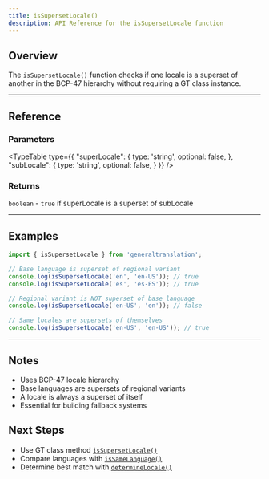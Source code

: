 ```yaml
---
title: isSupersetLocale()
description: API Reference for the isSupersetLocale function
---
```


## Overview

The `isSupersetLocale()` function checks if one locale is a superset of another in the BCP-47 hierarchy without requiring a GT class instance.

---

## Reference

### Parameters

<TypeTable
  type={{
    "superLocale": {
      type: 'string',
      optional: false,
    },
    "subLocale": {
      type: 'string',
      optional: false,
    }
  }}
/>

### Returns

`boolean` - `true` if superLocale is a superset of subLocale

---

## Examples


```typescript
import { isSupersetLocale } from 'generaltranslation';

// Base language is superset of regional variant
console.log(isSupersetLocale('en', 'en-US')); // true
console.log(isSupersetLocale('es', 'es-ES')); // true

// Regional variant is NOT superset of base language
console.log(isSupersetLocale('en-US', 'en')); // false

// Same locales are supersets of themselves
console.log(isSupersetLocale('en-US', 'en-US')); // true
```

---

## Notes

- Uses BCP-47 locale hierarchy
- Base languages are supersets of regional variants
- A locale is always a superset of itself
- Essential for building fallback systems

## Next Steps

- Use GT class method [`isSupersetLocale()`](/docs/core/class/methods/locales/isSupersetLocale)
- Compare languages with [`isSameLanguage()`](/docs/core/functions/locales/isSameLanguage)
- Determine best match with [`determineLocale()`](/docs/core/functions/locales/determineLocale)